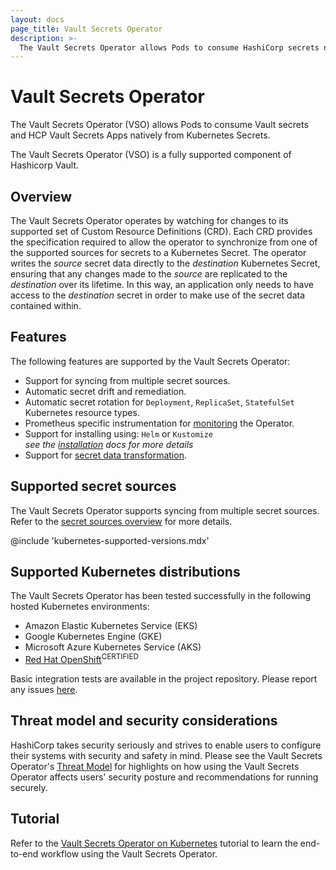 ```yaml
---
layout: docs
page_title: Vault Secrets Operator
description: >-
  The Vault Secrets Operator allows Pods to consume HashiCorp secrets natively from Kubernetes Secrets.
---
```


# Vault Secrets Operator

The Vault Secrets Operator (VSO) allows Pods to consume Vault secrets and HCP Vault Secrets Apps natively from Kubernetes Secrets.

The Vault Secrets Operator (VSO) is a fully supported component of Hashicorp Vault.

## Overview

The Vault Secrets Operator operates by watching for changes to its supported set of Custom Resource Definitions (CRD).
Each CRD provides the specification required to allow the operator to synchronize from one of the supported sources for secrets to a Kubernetes Secret.
The operator writes the *source* secret data directly to the *destination* Kubernetes Secret, ensuring that any
changes made to the *source* are replicated to the *destination* over its lifetime. In this way, an application only needs
to have access to the *destination* secret in order to make use of the secret data contained within.

## Features

The following features are supported by the Vault Secrets Operator:

- Support for syncing from multiple secret sources.
- Automatic secret drift and remediation.
- Automatic secret rotation for `Deployment`, `ReplicaSet`, `StatefulSet` Kubernetes resource types.
- Prometheus specific instrumentation for [monitoring](/vault/docs/platform/k8s/vso/telemetry) the Operator.
- Support for installing using: `Helm` or `Kustomize`<br />
*see the [installation](/vault/docs/platform/k8s/vso/installation) docs for more details*
- Support for [secret data transformation](/vault/docs/platform/k8s/vso/secret-transformation).

## Supported secret sources

The Vault Secrets Operator supports syncing from multiple secret sources.
Refer to the [secret sources overview](/vault/docs/platform/k8s/vso/sources) for more details.

@include 'kubernetes-supported-versions.mdx'

## Supported Kubernetes distributions

The Vault Secrets Operator has been tested successfully in the following hosted Kubernetes environments:
- Amazon Elastic Kubernetes Service (EKS)
- Google Kubernetes Engine (GKE)
- Microsoft Azure Kubernetes Service (AKS)
- [Red Hat OpenShift](/vault/docs/platform/k8s/vso/openshift)<sup>CERTIFIED</sup>

Basic integration tests are available in the project repository.
Please report any issues [here](https://github.com/hashicorp/vault-secrets-operator/issues).

## Threat model and security considerations
HashiCorp takes security seriously and strives to enable users to configure their systems
with security and safety in mind. Please see the Vault Secrets Operator's
[Threat Model](https://github.com/hashicorp/vault-secrets-operator/blob/main/docs/threat-model/README.md)
for highlights on how using the Vault Secrets Operator affects users' security posture and recommendations for running securely.

## Tutorial

Refer to the [Vault Secrets Operator on Kubernetes](/vault/tutorials/kubernetes/vault-secrets-operator)
tutorial to learn the end-to-end workflow using the Vault Secrets Operator.
